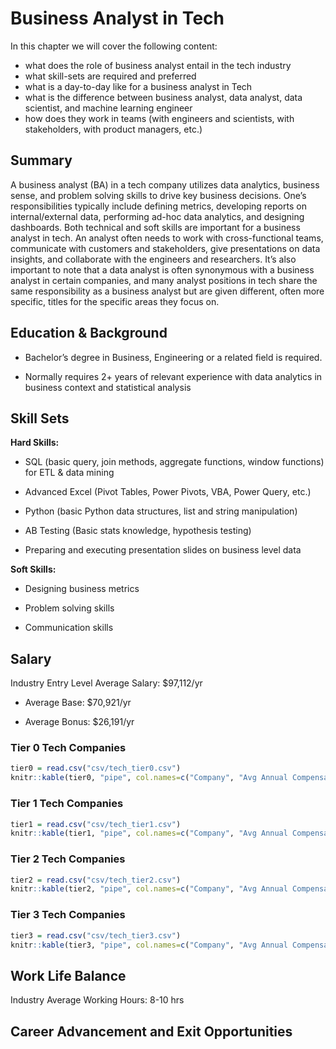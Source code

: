 # Business Analyst in Tech

In this chapter we will cover the following content:

- what does the role of business analyst entail in the tech industry
- what skill-sets are required and preferred
- what is a day-to-day like for a business analyst in Tech
- what is the difference between business analyst, data analyst, data scientist, and machine learning engineer
- how does they work in teams (with engineers and scientists, with stakeholders, with product managers, etc.)


## Summary {-}

A business analyst (BA) in a tech company utilizes data analytics, business sense, and problem solving skills to drive key business decisions. One’s responsibilities typically include defining metrics, developing reports on internal/external data, performing ad-hoc data analytics, and designing dashboards. Both technical and soft skills are important for a business analyst in tech. An analyst often needs to work with cross-functional teams, communicate with customers and stakeholders, give presentations on data insights, and collaborate with the engineers and researchers. It’s also important to note that a data analyst is often synonymous with a business analyst in certain companies, and many analyst positions in tech share the same responsibility as a business analyst but are given different, often more specific, titles for the specific areas they focus on.


## Education & Background {-}

* Bachelor's degree in Business, Engineering or a related field is required.

* Normally requires 2+ years of relevant experience with data analytics in business context and statistical analysis


## Skill Sets {-}

**Hard Skills:**

* SQL (basic query, join methods, aggregate functions, window functions) for ETL & data mining

* Advanced Excel (Pivot Tables, Power Pivots, VBA, Power Query, etc.)

* Python (basic Python data structures, list and string manipulation)

* AB Testing (Basic stats knowledge, hypothesis testing)

* Preparing and executing presentation slides on business level data

**Soft Skills:**

* Designing business metrics

* Problem solving skills

* Communication skills


## Salary {-}

Industry Entry Level Average Salary: $97,112/yr

* Average Base: $70,921/yr

* Average Bonus: $26,191/yr

### Tier 0 Tech Companies {-}
```r
tier0 = read.csv("csv/tech_tier0.csv")
knitr::kable(tier0, "pipe", col.names=c("Company", "Avg Annual Compensation", "Avg Annual Base", "Avg Annual Bonus"))
```

### Tier 1 Tech Companies {-}
```r
tier1 = read.csv("csv/tech_tier1.csv")
knitr::kable(tier1, "pipe", col.names=c("Company", "Avg Annual Compensation", "Avg Annual Base", "Avg Annual Bonus"))
```

### Tier 2 Tech Companies {-}
```r
tier2 = read.csv("csv/tech_tier2.csv")
knitr::kable(tier2, "pipe", col.names=c("Company", "Avg Annual Compensation", "Avg Annual Base", "Avg Annual Bonus"))
```

### Tier 3 Tech Companies {-}
```r
tier3 = read.csv("csv/tech_tier3.csv")
knitr::kable(tier3, "pipe", col.names=c("Company", "Avg Annual Compensation", "Avg Annual Base", "Avg Annual Bonus"))
```


## Work Life Balance {-}

Industry Average Working Hours: 8-10 hrs

## Career Advancement and Exit Opportunities {-}

